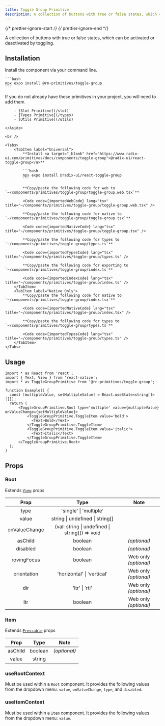 ```yaml
---
title: Toggle Group Primitive
description: A collection of buttons with true or false states, which can be activated or deactivated by toggling.
---
```


{/* prettier-ignore-start */}
{/* prettier-ignore-end */}


A collection of buttons with true or false states, which can be activated or deactivated by toggling.

## Installation

<Tabs>
  <TabItem label="NPM">

  Install the component via your command line.

    ```bash
    npx expo install @rn-primitives/toggle-group
    ```

  </TabItem>
  <TabItem label="Manual">
    <Aside title="Uses shared primitives">
        If you do not already have these primitives in your project, you will need to add them.

        - [Slot Primitive](/slot)
        - [Types Primitive](/types)
        - [Utils Primitive](/utils)

    </Aside>

    <br />

    <Tabs>
        <TabItem label="Universal">
            **Install <a target="_blank" href="https://www.radix-ui.com/primitives/docs/components/toggle-group">@radix-ui/react-toggle-group</a>**

            ```bash
            npx expo install @radix-ui/react-toggle-group
            ```

            **Copy/paste the following code for web to  `~/components/primitives/toggle-group/toggle-group.web.tsx`**

            <Code code={importedWebCode} lang="tsx" title="~/components/primitives/toggle-group/toggle-group.web.tsx" />

            **Copy/paste the following code for native to  `~/components/primitives/toggle-group/toggle-group.tsx`**

            <Code code={importedNativeCode} lang="tsx" title="~/components/primitives/toggle-group/toggle-group.tsx" />

            **Copy/paste the following code for types to  `~/components/primitives/toggle-group/types.ts`**

            <Code code={importedTypesCode} lang="tsx" title="~/components/primitives/toggle-group/types.ts" />

            **Copy/paste the following code for exporting to  `~/components/primitives/toggle-group/index.ts`**

            <Code code={importedIndexCode} lang="tsx" title="~/components/primitives/toggle-group/index.ts" />
        </TabItem>
        <TabItem label="Native Only">
            **Copy/paste the following code for native to  `~/components/primitives/toggle-group/index.tsx`**

            <Code code={importedNativeCode} lang="tsx" title="~/components/primitives/toggle-group/index.tsx" />

            **Copy/paste the following code for types to  `~/components/primitives/toggle-group/types.ts`**

            <Code code={importedTypesCode} lang="tsx" title="~/components/primitives/toggle-group/types.ts" />
        </TabItem>
    </Tabs>
  </TabItem>
</Tabs>

## Usage

```tsx
import * as React from 'react';
import { Text, View } from 'react-native';
import * as ToggleGroupPrimitive from '@rn-primitives/toggle-group';

function Example() {
  const [multipleValue, setMultipleValue] = React.useState<string[]>([]);
  return (
      <ToggleGroupPrimitive.Root type='multiple' value={multipleValue} onValueChange={setMultipleValue}>
          <ToggleGroupPrimitive.ToggleItem value='bold'>
            <Text>Bold</Text>
          </ToggleGroupPrimitive.ToggleItem>
          <ToggleGroupPrimitive.ToggleItem value='italic'>
            <Text>Italic</Text>
          </ToggleGroupPrimitive.ToggleItem>
      </ToggleGroupPrimitive.Root>
  );
}
```

## Props

### Root

Extends [`View`](https://reactnative.dev/docs/view#props) props

|   Prop   |  Type   |     Note     |
| :------: | :-----: | :----------: |
| type  | 'single' \| 'multiple' | |
| value  | string \| undefined \| string[] | |
| onValueChange  | (val: string \| undefined \| string[]) => void | |
| asChild  | boolean | _(optional)_ |
| disabled  | boolean | _(optional)_ |
| rovingFocus  | boolean | Web only _(optional)_ |
| orientation  | 'horizontal' \| 'vertical' | Web only _(optional)_ |
| dir  | 'ltr' \| 'rtl' | Web only _(optional)_ |
| ltr  | boolean | Web only _(optional)_ |

### Item

Extends [`Pressable`](https://reactnative.dev/docs/pressable#props) props

|    Prop    |        Type        |     Note     |
| :--------: | :----------------: | :----------: |
|  asChild   |      boolean       | _(optional)_ |
| value | string |  |

### useRootContext

Must be used within a `Root` component. It provides the following values from the dropdown menu: `value`, `onValueChange`, `type`, and `disabled`.

### useItemContext

Must be used within a `Item` component. It provides the following values from the dropdown menu: `value`.